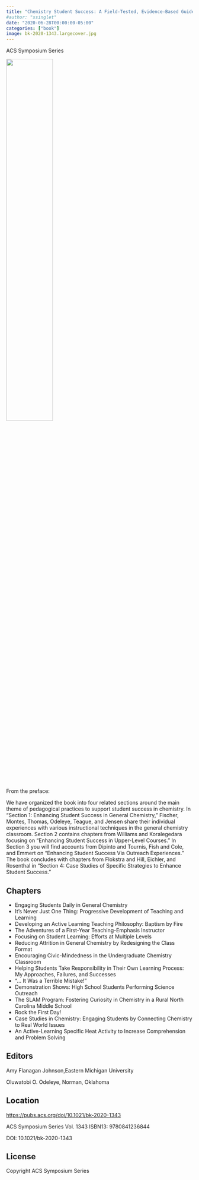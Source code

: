 ```yaml
---
title: "Chemistry Student Success: A Field-Tested, Evidence-Based Guide"
#author: "ssinglet"
date: "2020-06-28T00:00:00-05:00"
categories: ["book"]
image: bk-2020-1343.largecover.jpg
---
```


ACS Symposium Series

![](bk-2020-1343.largecover.jpg){width="50%"}

From the preface:

We have organized the book into four related sections around the main theme of pedagogical practices to support student success in chemistry. In "Section 1: Enhancing Student Success in General Chemistry,” Fischer, Montes, Thomas, Odeleye, Teague, and Jensen share their individual experiences with various instructional techniques in the general chemistry classroom. Section 2 contains chapters from Williams and Koralegedara focusing on "Enhancing Student Success in Upper-Level Courses.” In Section 3 you will find accounts from Dipinto and Tournis, Fish and Cole, and Emmert on "Enhancing Student Success Via Outreach Experiences." The book concludes with chapters from Flokstra and Hill, Eichler, and Rosenthal in "Section 4: Case Studies of Specific Strategies to Enhance Student Success."


## Chapters {#chapters}

-   Engaging Students Daily in General Chemistry
-   It’s Never Just One Thing: Progressive Development of Teaching and Learning
-   Developing an Active Learning Teaching Philosophy: Baptism by Fire
-   The Adventures of a First-Year Teaching-Emphasis Instructor
-   Focusing on Student Learning: Efforts at Multiple Levels
-   Reducing Attrition in General Chemistry by Redesigning the Class Format
-   Encouraging Civic-Mindedness in the Undergraduate Chemistry Classroom
-   Helping Students Take Responsibility in Their Own Learning Process: My Approaches, Failures, and Successes
-   “... It Was a Terrible Mistake!”
-   Demonstration Shows: High School Students Performing Science Outreach
-   The SLAM Program: Fostering Curiosity in Chemistry in a Rural North Carolina Middle School
-   Rock the First Day!
-   Case Studies in Chemistry: Engaging Students by Connecting Chemistry to Real World Issues
-   An Active-Learning Specific Heat Activity to Increase Comprehension and Problem Solving


## Editors {#editors}

Amy Flanagan Johnson,Eastern Michigan University

Oluwatobi O. Odeleye, Norman, Oklahoma


## Location {#location}

<https://pubs.acs.org/doi/10.1021/bk-2020-1343>

ACS Symposium Series Vol. 1343 ISBN13: 9780841236844

DOI: 10.1021/bk-2020-1343


## License {#license}

Copyright ACS Symposium Series
